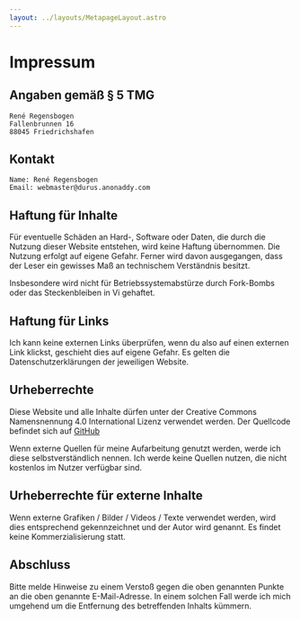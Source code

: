 ```yaml
---
layout: ../layouts/MetapageLayout.astro
---
```


# Impressum

## Angaben gemäß § 5 TMG

```
René Regensbogen
Fallenbrunnen 16
88045 Friedrichshafen
```

## Kontakt

```
Name: René Regensbogen
Email: webmaster@durus.anonaddy.com
```

## Haftung für Inhalte

Für eventuelle Schäden an Hard-, Software oder Daten, die durch die Nutzung dieser Website entstehen, wird keine Haftung übernommen.
Die Nutzung erfolgt auf eigene Gefahr. Ferner wird davon ausgegangen, dass der Leser ein gewisses Maß an technischem Verständnis besitzt.

Insbesondere wird nicht für Betriebssystemabstürze durch Fork-Bombs oder das Steckenbleiben in Vi gehaftet.

## Haftung für Links

Ich kann keine externen Links überprüfen, wenn du also auf einen externen Link klickst, geschieht dies auf eigene Gefahr.
Es gelten die Datenschutzerklärungen der jeweiligen Website.

## Urheberrechte

Diese Website und alle Inhalte dürfen unter der Creative Commons Namensnennung 4.0 International Lizenz verwendet werden.
Der Quellcode befindet sich auf [GitHub](github.com/durus-r/blog)

Wenn externe Quellen für meine Aufarbeitung genutzt werden, werde ich diese selbstverständlich nennen.
Ich werde keine Quellen nutzen, die nicht kostenlos im Nutzer verfügbar sind.

## Urheberrechte für externe Inhalte

Wenn externe Grafiken / Bilder / Videos / Texte verwendet werden, wird dies entsprechend gekennzeichnet und der Autor wird genannt.
Es findet keine Kommerzialisierung statt.

## Abschluss

Bitte melde Hinweise zu einem Verstoß gegen die oben genannten Punkte an die oben genannte E-Mail-Adresse.
In einem solchen Fall werde ich mich umgehend um die Entfernung des betreffenden Inhalts kümmern.
